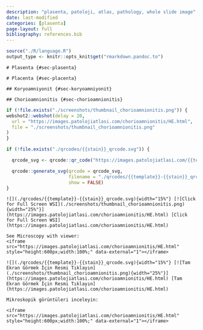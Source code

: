```yaml
---
description: "plasenta, patoloji, atlas, pathology, whole slide image"
date: last-modified
categories: [plasenta]
page-layout: full
bibliography: references.bib
---
```


```r
source("./R/language.R")
output_type <- knitr::opts_knit$get("rmarkdown.pandoc.to")
```


```asis
# Plasenta {#sec-plasenta}
```

```asis
# Placenta {#sec-placenta}
```

```asis
## Koryoamniyonit {#sec-koryoamniyonit} 
```

```asis
## Chorioamnionitis {#sec-chorioamnionitis} 
```


```r
if (!file.exists("./screenshots/thumbnail_chorioamnionitis.png")) {
webshot2::webshot(delay = 20,
  url = "https://images.patolojiatlasi.com/chorioamnionitis/HE.html",
  file = "./screenshots/thumbnail_chorioamnionitis.png"
)
}
```



```r
if (!file.exists("./qrcodes/{{stain}}_qrcode.svg")) {

  qrcode_svg <- qrcode::qr_code("https://images.patolojiatlasi.com/{{template}}/{{stain}}.html")

  qrcode::generate_svg(qrcode = qrcode_svg,
                       filename = "./qrcodes/{{template}}-{{stain}}_qrcode.svg",
                       show = FALSE)
}
```



```asis
![](./qrcodes/{{template}}-{{stain}}_qrcode.svg){width="15%"} [![Click for Full Screen WSI](./screenshots/thumbnail_chorioamnionitis.png){width="25%"}](https://images.patolojiatlasi.com/chorioamnionitis/HE.html) [Click for Full Screen WSI](https://images.patolojiatlasi.com/chorioamnionitis/HE.html)
```

```asis
See Microscopy with viewer: 
<iframe src="https://images.patolojiatlasi.com/chorioamnionitis/HE.html" style="height:600px;width:100%;" data-external="1"></iframe>
```




```asis

![](./qrcodes/{{template}}-{{stain}}_qrcode.svg){width="15%"} [![Tam Ekran Görmek İçin Resmi Tıklayın](./screenshots/thumbnail_chorioamnionitis.png){width="25%"}](https://images.patolojiatlasi.com/chorioamnionitis/HE.html) [Tam Ekran Görmek İçin Resmi Tıklayın](https://images.patolojiatlasi.com/chorioamnionitis/HE.html)

```


```asis

Mikroskopik görüntüleri inceleyin:

<iframe src="https://images.patolojiatlasi.com/chorioamnionitis/HE.html" style="height:600px;width:100%;" data-external="1"></iframe>

```
